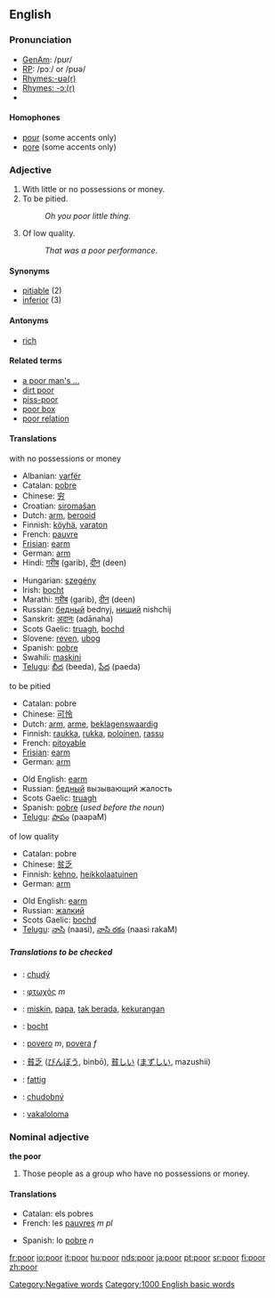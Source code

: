 ==English==

{{rank|less|till|next|257|poor|present|water|stood}}

===Pronunciation===
{{rfap|US|UK}}
*[[w:General American|GenAm]]: /pʊr/
*[[w:Received Pronunciation|RP]]: /pɔː/ or /pʊə/
*[[Rhymes:English:-ʊə(r)|Rhymes:-ʊə(r)]]
*[[Rhymes:English:-ɔː(r)|Rhymes: -ɔː(r)]]
*{{audio|en-us-poor.ogg|Audio (US)}}

====Homophones====
*[[pour]] (some accents only)
*[[pore]] (some accents only)

===Adjective===
{{en-adj-er}}

# With little or no possessions or money.
# To be pitied.
#:''Oh you poor little thing''.
# Of low quality.
#:''That was a poor performance''.

====Synonyms====
*[[pitiable]] (2)
*[[inferior]] (3)

====Antonyms====
*[[rich]]

====Related terms====
*[[a poor man's ...]]
*[[dirt poor]]
*[[piss-poor]]
*[[poor box]]
*[[poor relation]]

====Translations====
;with no possessions or money
{{top}}
*Albanian: [[varfër]]
*Catalan: [[pobre]]
*Chinese: [[穷]]
*Croatian: [[siromašan]]
*Dutch: [[arm]], [[berooid]]
*Finnish: [[köyhä]], [[varaton]]
*French: [[pauvre]]
*[[Frisian]]: [[earm]]
*German: [[arm]]
*Hindi: [[गरीब]] (garib), [[दीन]] (deen)
{{mid}}
*Hungarian: [[szegény]]
*Irish: [[bocht]]
*Marathi: [[गरीब]] (garib), [[दीन]] (deen)
*Russian: [[бедный]] bednyj, [[нищий]] nishchij
*Sanskrit: [[अदानः]] (adānaha)
*Scots Gaelic: [[truagh]], [[bochd]]
*Slovene: [[reven]], [[ubog]]
*Spanish: [[pobre]]
*Swahili: [[maskini]]
*[[Telugu]]: [[బీద]] (beeda), [[పేద]] (paeda)
{{bottom}}

;to be pitied
{{top}}
*Catalan: pobre
*Chinese: [[可怜]]
*Dutch: [[arm]], [[arme]], [[beklagenswaardig]]
*Finnish: [[raukka]], [[rukka]], [[poloinen]], [[rassu]]
*French: [[pitoyable]]
*[[Frisian]]: [[earm]]
*German: [[arm]]
{{mid}}
*Old English: [[earm]]
*Russian: [[бедный]] вызывающий жалость
*Scots Gaelic: [[truagh]]
*Spanish: [[pobre]] (''used before the noun'')
*[[Telugu]]: [[పాపం]] (paapaM)
{{bottom}}

;of low quality
{{top}}
*Catalan: pobre
*Chinese: [[贫乏]]
*Finnish: [[kehno]], [[heikkolaatuinen]]
*German: [[arm]]
{{mid}}
*Old English: [[earm]]
*Russian: [[жалкий]]
*Scots Gaelic: [[bochd]]
*[[Telugu]]: [[నాసి]] (naasi), [[నాసి రకం]] (naasi rakaM)
{{bottom}}

=====Translations to be checked=====
{{checktrans}}
*{{ttbc|Czech}}: [[chudý]]
*{{ttbc|Greek}}: [[φτωχός]] ''m''
*{{ttbc|Indonesian}}: [[miskin]], [[papa]], [[tak berada]], [[kurang|kekurangan]]
*{{ttbc|Irish}}: [[bocht]]
*{{ttbc|Italian}}: [[povero]] ''m'', [[povera]] ''f''
*{{ttbc|Japanese}}: [[貧乏]] ([[びんぼう]], binbō), [[貧しい]] ([[まずしい]], mazushii)
*{{ttbc|Norwegian}}: [[fattig]]
*{{ttbc|Slovak}}: [[chudobný]]  
*{{ttbc|Fijian}}:  [[vakaloloma]]

===Nominal adjective===
'''the poor'''

# Those people as a group who have no possessions or money.

====Translations====
{{top}}
*Catalan: els pobres
*French: les [[pauvres]] ''m pl''
{{mid}}
*Spanish: lo [[pobre]] ''n''
{{bottom}}

[[Category:Negative words]]
[[Category:1000 English basic words]]

[[fr:poor]]
[[io:poor]]
[[it:poor]]
[[hu:poor]]
[[nds:poor]]
[[ja:poor]]
[[pt:poor]]
[[sr:poor]]
[[fi:poor]]
[[zh:poor]]